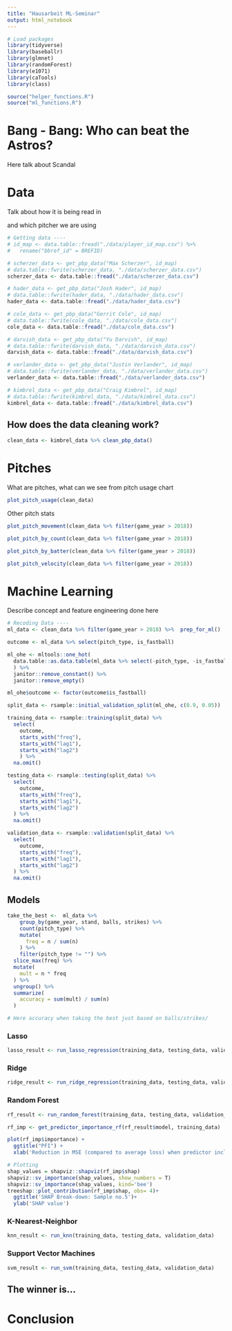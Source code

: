 ```yaml
---
title: "Hausarbeit ML-Seminar"
output: html_notebook
---
```


```r
# Load packages
library(tidyverse)
library(baseballr)
library(glmnet)
library(randomForest)
library(e1071) 
library(caTools) 
library(class) 

source("helper_functions.R")
source("ml_functions.R")
```

# Bang - Bang: Who can beat the Astros?
Here talk about Scandal


# Data
Talk about how it is being read in

and which pitcher we are using
```r
# Getting data ----
# id_map <- data.table::fread("./data/player_id_map.csv") %>% 
#   rename("bbref_id" = BREFID)

# scherzer_data <- get_pbp_data("Max Scherzer", id_map)
# data.table::fwrite(scherzer_data, "./data/scherzer_data.csv")
scherzer_data <- data.table::fread("./data/scherzer_data.csv")

# hader_data <- get_pbp_data("Josh Hader", id_map)
# data.table::fwrite(hader_data, "./data/hader_data.csv")
hader_data <- data.table::fread("./data/hader_data.csv")

# cole_data <- get_pbp_data("Gerrit Cole", id_map)
# data.table::fwrite(cole_data, "./data/cole_data.csv")
cole_data <- data.table::fread("./data/cole_data.csv")

# darvish_data <- get_pbp_data("Yu Darvish", id_map)
# data.table::fwrite(darvish_data, "./data/darvish_data.csv")
darvish_data <- data.table::fread("./data/darvish_data.csv")

# verlander_data <- get_pbp_data("Justin Verlander", id_map)
# data.table::fwrite(verlander_data, "./data/verlander_data.csv")
verlander_data <- data.table::fread("./data/verlander_data.csv")

# kimbrel_data <- get_pbp_data("Craig Kimbrel", id_map)
# data.table::fwrite(kimbrel_data, "./data/kimbrel_data.csv")
kimbrel_data <- data.table::fread("./data/kimbrel_data.csv")
```

## How does the data cleaning work?
```r
clean_data <- kimbrel_data %>% clean_pbp_data()
```

# Pitches
What are pitches, what can we see from pitch usage chart
```r
plot_pitch_usage(clean_data)
```

 Other pitch stats
```r
plot_pitch_movement(clean_data %>% filter(game_year > 2018))

plot_pitch_by_count(clean_data %>% filter(game_year > 2018))

plot_pitch_by_batter(clean_data %>% filter(game_year > 2018))

plot_pitch_velocity(clean_data %>% filter(game_year > 2018))
```
# Machine Learning
Describe concept and feature engineering done here
```r
# Recoding Data ----
ml_data <- clean_data %>% filter(game_year > 2018) %>%  prep_for_ml()

outcome <- ml_data %>% select(pitch_type, is_fastball)

ml_ohe <- mltools::one_hot(
  data.table::as.data.table(ml_data %>% select(-pitch_type, -is_fastball))
  ) %>% 
  janitor::remove_constant() %>% 
  janitor::remove_empty()

ml_ohe$outcome <- factor(outcome$is_fastball)

split_data <- rsample::initial_validation_split(ml_ohe, c(0.9, 0.05))

training_data <- rsample::training(split_data) %>% 
  select(
    outcome,
    starts_with("freq"),
    starts_with("lag1"),
    starts_with("lag2")
    ) %>% 
  na.omit()

testing_data <- rsample::testing(split_data) %>% 
  select(
    outcome,
    starts_with("freq"),
    starts_with("lag1"),
    starts_with("lag2")
  ) %>% 
  na.omit()

validation_data <- rsample::validation(split_data) %>% 
  select(
    outcome,
    starts_with("freq"),
    starts_with("lag1"),
    starts_with("lag2")
  ) %>% 
  na.omit()
```

## Models
```r
take_the_best <-  ml_data %>% 
    group_by(game_year, stand, balls, strikes) %>%
    count(pitch_type) %>% 
    mutate(
      freq = n / sum(n)
    ) %>% 
    filter(pitch_type != "") %>% 
  slice_max(freq) %>% 
  mutate(
    mult = n * freq
  ) %>% 
  ungroup() %>% 
  summarize(
    accuracy = sum(mult) / sum(n)
  )

# Here accuracy when taking the best just based on balls/strikes/
```

### Lasso
```r
lasso_result <- run_lasso_regression(training_data, testing_data, validation_data)
```

### Ridge
```r
ridge_result <- run_ridge_regression(training_data, testing_data, validation_data)
```

### Random Forest
```r
rf_result <- run_random_forest(training_data, testing_data, validation_data)
```

```r
rf_imp <- get_predictor_importance_rf(rf_result$model, training_data)

plot(rf_imp$importance) +
  ggtitle("PFI") +
  xlab('Reduction in MSE (compared to average loss) when predictor included')

# Plotting
shap_values = shapviz::shapviz(rf_imp$shap)
shapviz::sv_importance(shap_values, show_numbers = T)
shapviz::sv_importance(shap_values, kind='bee')
treeshap::plot_contribution(rf_imp$shap, obs= 4)+
  ggtitle('SHAP Break-down: Sample no.5')+
  ylab('SHAP value')
```

### K-Nearest-Neighbor
```r
knn_result <- run_knn(training_data, testing_data, validation_data)
```

### Support Vector Machines
```r
svm_result <- run_svm(training_data, testing_data, validation_data)
```

## The winner is...


# Conclusion

